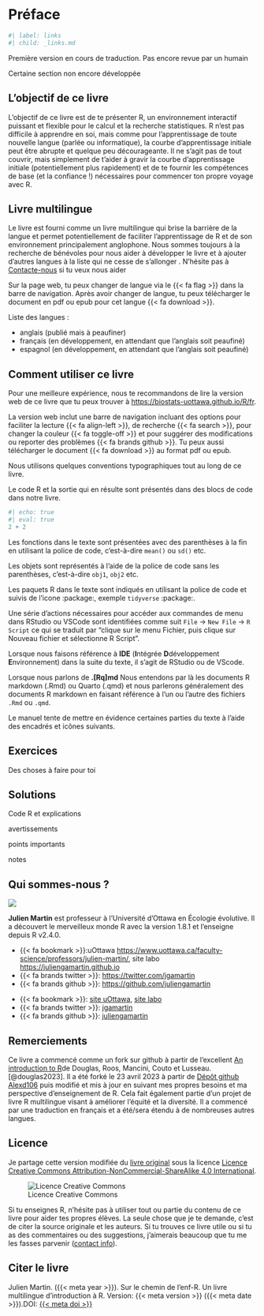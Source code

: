 # Préface {.unnumbered}

```r
#| label: links
#| child: _links.md
```

::: {.callout-warning}
Première version en cours de traduction. 
Pas encore revue par un humain

Certaine section non encore développée
:::

## L'objectif de ce livre {.unnumbered}

L'objectif de ce livre est de te présenter R, un environnement interactif puissant et flexible pour le calcul et la recherche statistiques.
R n'est pas difficile à apprendre en soi, mais comme pour l'apprentissage de toute nouvelle langue (parlée ou informatique), la courbe d'apprentissage initiale peut être abrupte et quelque peu décourageante.
Il ne s'agit pas de tout couvrir, mais simplement de t'aider à gravir la courbe d'apprentissage initiale (potentiellement plus rapidement) et de te fournir les compétences de base (et la confiance !) nécessaires pour commencer ton propre voyage avec R.

## Livre multilingue

Le livre est fourni comme un livre multilingue qui brise la barrière de la langue et permet potentiellement de faciliter l'apprentissage de R et de son environnement principalement anglophone.
Nous sommes toujours à la recherche de bénévoles pour nous aider à développer le livre et à ajouter d'autres langues à la liste qui ne cesse de s'allonger . N'hésite pas à [Contacte-nous](#qui) si tu veux nous aider

Sur la page web, tu peux changer de langue via le {{< fa flag >}} dans la barre de navigation. Après avoir changer de langue, tu peux télécharger le document en pdf ou epub pour cet langue {{< fa download >}}.

Liste des langues :

- anglais (publié mais à peaufiner)
- français (en développement, en attendant que l'anglais soit peaufiné)
- espagnol (en développement, en attendant que l'anglais soit peaufiné)

## Comment utiliser ce livre {.unnumbered}

Pour une meilleure expérience, nous te recommandons de lire la version web de ce livre que tu peux trouver à <https://biostats-uottawa.github.io/R/fr>.

La version web inclut une barre de navigation incluant des options pour faciliter la lecture {{< fa align-left >}}, de recherche {{< fa  search >}}, pour changer la couleur {{< fa toggle-off >}} et pour suggérer des modifications ou reporter des problèmes {{< fa brands github >}}.
Tu peux aussi télécharger le document {{< fa download >}} au format pdf ou epub.

Nous utilisons quelques conventions typographiques tout au long de ce livre.

Le code R et la sortie qui en résulte sont présentés dans des blocs de code dans notre livre.

```r
#| echo: true
#| eval: true
2 + 2
```

Les fonctions dans le texte sont présentées avec des parenthèses à la fin en utilisant la police de code, c'est-à-dire
`mean()` ou `sd()` etc.

Les objets sont représentés à l'aide de la police de code sans les parenthèses, c'est-à-dire 
`obj1`, `obj2` etc.

Les paquets R dans le texte sont indiqués en utilisant la police de code et suivis de l'icone :package:, exemple `tidyverse` :package:.

Une série d'actions nécessaires pour accéder aux commandes de menu dans RStudio ou VSCode sont identifiées comme suit `File` -> `New File` -> `R Script` ce qui se traduit par "clique sur le menu Fichier, puis clique sur Nouveau fichier et sélectionne R Script".

Lorsque nous faisons référence à **IDE** (**I**ntégrée **D**développement **E**nvironnement) dans la suite du texte, il s'agit de RStudio ou de VScode.

Lorsque nous parlons de **.[Rq]md** Nous entendons par là les documents R markdown (.Rmd) ou Quarto (.qmd) et nous parlerons généralement des documents R markdown en faisant référence à l'un ou l'autre des fichiers `.Rmd` ou `.qmd`.

Le manuel tente de mettre en évidence certaines parties du texte à l'aide des encadrés et icônes suivants.

::: {.callout-caution}

# Exercices

Des choses à faire pour toi
:::

::: {.callout-note}

# Solutions

Code R et explications
:::

::: {.callout-warning}
avertissements
:::

::: {.callout-important}
points importants
:::

::: {.callout-note}
notes
:::

## Qui sommes-nous ? {#qui}

::: {layout="[25, -5, 70]"}

![](images/author/julien.jpg){fig-align="center"}

:::: {}
**Julien Martin** est professeur à l'Université d'Ottawa en Écologie évolutive. Il a découvert le merveilleux monde R avec la version 1.8.1 et l'enseigne depuis R v2.4.0.

::::: {.content-visible when-format="pdf"}
- {{< fa bookmark >}}:uOttawa <https://www.uottawa.ca/faculty-science/professors/julien-martin/>, site labo <https://juliengamartin.github.io>
- {{< fa brands twitter >}}: <https://twitter.com/jgamartin>
- {{< fa brands github >}}: <https://github.com/juliengamartin>
:::::

::::: {.content-visible when-format="html"}
- {{< fa bookmark >}}: [site uOttawa](https://www.uottawa.ca/faculty-science/professors/julien-martin/), [site labo](https://juliengamartin.github.io)
- {{< fa brands twitter >}}: [jgamartin](https://twitter.com/jgamartin)
- {{< fa brands github >}}: [juliengamartin](https://github.com/juliengamartin)
:::::
::::
:::

## Remerciements {.unnumbered}

Ce livre a commencé comme un fork sur github à partir de l'excellent [An introduction to R](https://intro2r.com/)de Douglas, Roos, Mancini, Couto et Lusseau. [@douglas2023].
Il a été forké le 23 avril 2023 à partir de [Dépôt github Alexd106](https://github.com/alexd106/Rbook) puis modifié et mis à jour en suivant mes propres besoins et ma perspective d'enseignement de R.
Cela fait également partie d'un projet de livre R multilingue visant à améliorer l'équité et la diversité. Il a commencé par une traduction en français et a été/sera étendu à de nombreuses autres langues.

## Licence {.unnumbered}

Je partage cette version modifiée du [livre original](https://intro2r.com/) sous la licence [Licence Creative Commons Attribution-NonCommercial-ShareAlike 4.0 International](http://creativecommons.org/licenses/by-nc-sa/4.0/).

![Licence Creative Commons](images/license_cc.png)

Si tu enseignes R, n'hésite pas à utiliser tout ou partie du contenu de ce livre pour aider tes propres élèves.
La seule chose que je te demande, c'est de citer la source originale et les auteurs.
Si tu trouves ce livre utile ou si tu as des commentaires ou des suggestions, j'aimerais beaucoup que tu me les fasses parvenir ([contact info](#qui)).






## Citer le livre

Julien Martin. ({{< meta year >}}). Sur le chemin de l'enf-R. Un livre multilingue d'introduction à R. Version: {{< meta version >}} ({{< meta date >}}).DOI: [{{< meta doi >}}](https://zenodo.org/doi/10.5281/zenodo.10929585)



::: {.content-visible when-format="pdf"}
\clearpage\pagenumbering{arabic}\setcounter{page}{1}
:::
